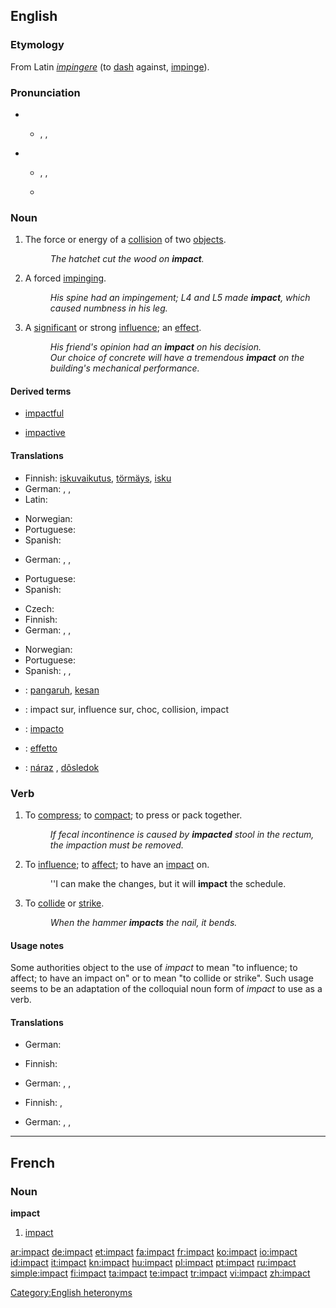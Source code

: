 ==English==

===Etymology===
From Latin ''[[impingere]]'' (to [[dash]] against, [[impinge]]).

===Pronunciation===
* {{sense|noun}}
** {{enPR|imʹpăkt}}, {{IPA|/ˈɪmpækt/}}, {{SAMPA|/"Imp{kt/}}
* {{sense|verb}}
** {{enPR|im-păktʹ}}, {{IPA|/ɪmˈpækt/}}, {{SAMPA|/Im"p{kt/}}
** {{rhymes|ækt}}

===Noun===
{{en-noun}}

# The force or energy of a [[collision]] of two [[object]]s.
#: ''The hatchet cut the wood on '''impact'''.''
# {{chiefly|medicine}} A forced [[impinge|impinging]].
#: ''His spine had an impingement; L4 and L5 made '''impact''', which caused numbness in his leg.''
# A [[significant]] or strong [[influence]]; an [[effect]].
#: ''His friend's opinion had an '''impact''' on his decision.''
#: ''Our choice of concrete will have a tremendous '''impact''' on the building's mechanical performance.''

====Derived terms====
{{rel-top3|Terms derived from the noun "impact"}}
* [[impactful]]
{{rel-mid3}}
* [[impactive]]
{{rel-mid3}}
{{rel-bottom}}

====Translations====
{{trans-top|the force or energy of a collision of two objects}}
* Finnish: [[iskuvaikutus]], [[törmäys]], [[isku]]
* German: {{t+|de|Einschlag|m}}, {{t+|de|Aufprall|m}}, {{t+|de|Aufschlag|m}}
* Latin: {{t-|la|ictus}}
{{trans-mid}}
* Norwegian: {{t|no|treffvirkning|c}}
* Portuguese: {{t+|pt|impacto|m}}
* Spanish: {{t|es|impacto|m}}
{{trans-bottom}}

{{trans-top|a forced impinging}}
* German: {{t+|de|Belastung|f}}, {{t+|de|Stoß|m}}, {{t+|de|Druck|m}}
{{trans-mid}}
* Portuguese: {{t+|pt|impacto|m}}
* Spanish: {{t|es|impacto|m}}
{{trans-bottom}}

{{trans-top|a significant or strong influence}}
* Czech: {{t+|cs|dopad|m}}
* Finnish: {{t+|fi|vaikutus}}
* German: {{t+|de|Einwirkung|f}}, {{t+|de|Einfluss|m}}, {{t+|de|Beeinflussung|f}}
{{trans-mid}}
* Norwegian: {{t|no|virkning|c}}
* Portuguese: {{t+|pt|impacto|m}}
* Spanish: {{t|es|impacto|m}}, {{t|es|efecto|m}}, {{t|es|consecuencia|f}}
{{trans-bottom}}

{{checktrans-top}}
* {{ttbc|Malay}}: [[pangaruh]], [[kesan]]
* {{ttbc|French}}: impact sur, influence sur, choc, collision, impact
* {{ttbc|Interlingua}}: [[impacto]]
{{checktrans-mid}}
* {{ttbc|Italian}}: [[effetto]]
* {{ttbc|Slovak}}: [[náraz]] {{m}}, [[dôsledok]] {{m}}
{{checktrans-bottom}}

===Verb===
{{en-verb}}

# To [[compress]]; to [[compact]]; to press or pack together.
#: ''If fecal incontinence is caused by '''impacted''' stool in the rectum, the impaction must be removed.''
# {{proscribed}} To [[influence]]; to [[affect]]; to have an [[impact#Noun|impact]] on.
#: ''I can make the changes, but it will '''impact''' the schedule.
# To [[collide]] or [[strike]].
#: ''When the hammer '''impacts''' the nail, it bends.''

====Usage notes====
Some authorities object to the use of ''impact'' to mean "to influence; to affect; to have an impact on" or to mean "to collide or strike".  Such usage seems to be an adaptation of the colloquial noun form of ''impact'' to use as a verb.

====Translations====
{{trans-top|to compress}}
* German: {{t+|de|zusammenpressen}}
{{trans-mid}}
{{trans-bottom}}

{{trans-top|to influence}}
* Finnish: {{t+|fi|vaikuttaa}}
{{trans-mid}}
* German: {{t+|de|beeinflussen}}, {{t+|de|einwirken}}, {{t+|de|beeinträchtigen}}
{{trans-bottom}}

{{trans-top|to collide or strike}}
* Finnish: {{t+|fi|törmätä}}, {{t-|fi|iskeytyä}}
{{trans-mid}}
* German: {{t+|de|einschlagen}}, {{t+|de|zusammenstossen}}, {{t+|de|kollidieren}}
{{trans-bottom}}

[[Category:English heteronyms]]

----

==French==

===Noun===
'''impact'''

# [[#English|impact]]

[[ar:impact]]
[[de:impact]]
[[et:impact]]
[[fa:impact]]
[[fr:impact]]
[[ko:impact]]
[[io:impact]]
[[id:impact]]
[[it:impact]]
[[kn:impact]]
[[hu:impact]]
[[pl:impact]]
[[pt:impact]]
[[ru:impact]]
[[simple:impact]]
[[fi:impact]]
[[ta:impact]]
[[te:impact]]
[[tr:impact]]
[[vi:impact]]
[[zh:impact]]